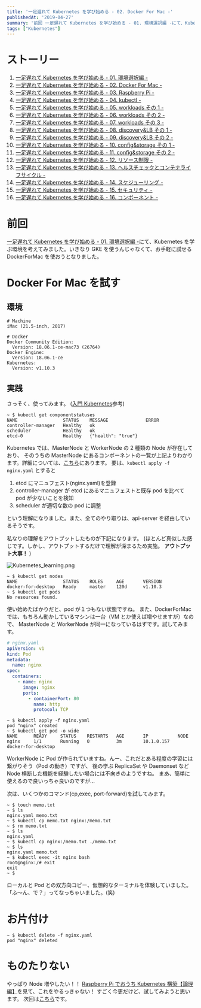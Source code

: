 ```yaml
---
title: '一足遅れて Kubernetes を学び始める - 02. Docker For Mac -'
publishedAt: '2019-04-27'
summary: '前回 一足遅れて Kubernetes を学び始める - 01. 環境選択編 -にて、Kubernetesを学ぶ環境を考えてみました。いきなりGKEを使うんじゃなくて、お手軽に試せるDockerForMacを使おうとなりました。'
tags: ["Kubernetes"]
---
```


# ストーリー

1. [一足遅れて Kubernetes を学び始める - 01. 環境選択編 -](./start_the_learning_kubernetes_01)
1. [一足遅れて Kubernetes を学び始める - 02. Docker For Mac -](./start_the_learning_kubernetes_02)
1. [一足遅れて Kubernetes を学び始める - 03. Raspberry Pi -](./start_the_learning_kubernetes_03)
1. [一足遅れて Kubernetes を学び始める - 04. kubectl -](./start_the_learning_kubernetes_04)
1. [一足遅れて Kubernetes を学び始める - 05. workloads その 1 -](./start_the_learning_kubernetes_05)
1. [一足遅れて Kubernetes を学び始める - 06. workloads その 2 -](./start_the_learning_kubernetes_06)
1. [一足遅れて Kubernetes を学び始める - 07. workloads その 3 -](./start_the_learning_kubernetes_07)
1. [一足遅れて Kubernetes を学び始める - 08. discovery&LB その 1 -](./start_the_learning_kubernetes_08)
1. [一足遅れて Kubernetes を学び始める - 09. discovery&LB その 2 -](./start_the_learning_kubernetes_09)
1. [一足遅れて Kubernetes を学び始める - 10. config&storage その 1 -](./start_the_learning_kubernetes_10)
1. [一足遅れて Kubernetes を学び始める - 11. config&storage その 2 -](./start_the_learning_kubernetes_11)
1. [一足遅れて Kubernetes を学び始める - 12. リソース制限 -](./start_the_learning_kubernetes_12)
1. [一足遅れて Kubernetes を学び始める - 13. ヘルスチェックとコンテナライフサイクル -](./start_the_learning_kubernetes_13)
1. [一足遅れて Kubernetes を学び始める - 14. スケジューリング -](./start_the_learning_kubernetes_14)
1. [一足遅れて Kubernetes を学び始める - 15. セキュリティ -](./start_the_learning_kubernetes_15)
1. [一足遅れて Kubernetes を学び始める - 16. コンポーネント -](./start_the_learning_kubernetes_16)

# 前回

[一足遅れて Kubernetes を学び始める - 01. 環境選択編 -](./start_the_learning_kubernetes_01)にて、Kubernetes を学ぶ環境を考えてみました。いきなり GKE を使うんじゃなくて、お手軽に試せる DockerForMac を使おうとなりました。

# Docker For Mac を試す

## 環境

```
# Machine
iMac (21.5-inch, 2017)
```

```
# Docker
Docker Community Edition:
  Version: 18.06.1-ce-mac73 (26764)
Docker Engine:
  Version: 18.06.1-ce
Kubernetes:
  Version: v1.10.3
```

## 実践

さっそく、使ってみます。 ([入門 Kubernetes](https://www.oreilly.co.jp/books/9784873118406/)参考)

```shell
~ $ kubectl get componentstatuses
NAME                 STATUS    MESSAGE              ERROR
controller-manager   Healthy   ok
scheduler            Healthy   ok
etcd-0               Healthy   {"health": "true"}
```

Kubernetes では、MasterNode と WorkerNode の 2 種類の Node が存在しており、
そのうちの MasterNode にあるコンポーネントの一覧が上記よりわかります。詳細については、[こちら](https://qiita.com/tkusumi/items/c2a92cd52bfdb9edd613)にあります。
要は、`kubectl apply -f nginx.yaml` とすると

1. etcd にマニュフェスト(nginx.yaml)を登録
1. controller-manager が etcd にあるマニュフェストと既存 pod を比べて pod が少ないことを検知
1. scheduler が適切な数の pod に調整

という理解になりました。また、全てのやり取りは、api-server を経由しているそうです。

私なりの理解をアウトプットしたものが下記になります。
(ほとんど真似した感じです。しかし、アウトプットするだけで理解が深まるため実施。 **アウトプット大事！** )

<Image
  src="https://res.cloudinary.com/silverbirder/image/upload/v1639816747/silver-birder.github.io/blog/Kubernetes_learning.png"
  width={615}
  height={760}
  alt="Kubernetes_learning.png"
/>

```shell
~ $ kubectl get nodes
NAME                 STATUS    ROLES     AGE       VERSION
docker-for-desktop   Ready     master    120d      v1.10.3
~ $ kubectl get pods
No resources found.
```

使い始めたばかりだと、pod が１つもない状態ですね。
また、DockerForMac では、もちろん動かしているマシンは一台（VM とか使えば増やせますが）なので、
MasterNode と WorkerNode が同一になっているはずです。試してみます。

```yaml
# nginx.yaml
apiVersion: v1
kind: Pod
metadata:
  name: nginx
spec:
  containers:
    - name: nginx
      image: nginx
      ports:
        - containerPort: 80
          name: http
          protocol: TCP
```

```shell
~ $ kubectl apply -f nginx.yaml
pod "nginx" created
~ $ kubectl get pod -o wide
NAME      READY     STATUS    RESTARTS   AGE       IP           NODE
nginx     1/1       Running   0          3m        10.1.0.157   docker-for-desktop
```

WorkerNode に Pod が作られていますね。んー、これだとある程度の学習には繋がりそう（Pod の動き）ですが、
後の学ぶ ReplicaSet や Daemonset など Node 横断した機能を経験したい場合には不向きのようですね。
まあ、簡単に使えるので良いっちゃ良いのですが...

次は、いくつかのコマンド(cp,exec, port-forward)を試してみます。

```shell
~ $ touch memo.txt
~ $ ls
nginx.yaml memo.txt
~ $ kubectl cp memo.txt nginx:/memo.txt
~ $ rm memo.txt
~ $ ls
nginx.yaml
~ $ kubectl cp nginx:/memo.txt ./memo.txt
~ $ ls
nginx.yaml memo.txt
~ $ kubectl exec -it nginx bash
root@nginx:/# exit
exit
~ $
```

ローカルと Pod との双方向コピー、仮想的なターミナルを体験していました。
「ふ〜ん、で？」ってなっちゃいました。(笑)

# お片付け

```shell
~ $ kubectl delete -f nginx.yaml
pod "nginx" deleted
```

# ものたりない

やっぱり Node 増やしたい！！
[Raspberry Pi でおうち Kubernetes 構築【論理編】](https://qiita.com/go_vargo/items/29f6d832ea0a289b4778)を見て、これをやるっきゃない！
すごく今更だけど、試してみようと思います。
次回は[こちら](./start_the_learning_kubernetes_03)です。
